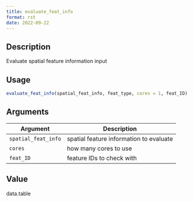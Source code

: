 ```yaml
--- 
title: evaluate_feat_info 
format: rst 
date: 2022-09-22 
--- 
```


## Description

Evaluate spatial feature information input


## Usage

```r
evaluate_feat_info(spatial_feat_info, feat_type, cores = 1, feat_ID)
```


## Arguments

Argument      |Description
------------- |----------------
`spatial_feat_info`     |     spatial feature information to evaluate
`cores`     |     how many cores to use
`feat_ID`     |     feature IDs to check with


## Value

data.table


